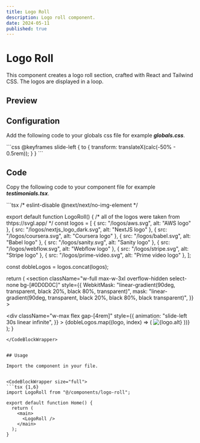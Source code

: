 ```yaml
---
title: Logo Roll
description: Logo roll component.
date: 2024-05-11    
published: true
---
```


# Logo Roll

This component creates a logo roll section, crafted with React and Tailwind CSS. The logos are displayed in a loop.

## Preview

<ComponentPreview name="logo-roll"/> 

## Configuration

Add the following code to your globals css file for example ***globals.css***.

<CodeBlockWrapper size="full">
```css
@keyframes slide-left {
  to {
    transform: translateX(calc(-50% - 0.5rem));
  }
}
```
</CodeBlockWrapper>

## Code

Copy the following code to your component file for example ***testimonials.tsx***.

<CodeBlockWrapper size="wrapper">
```tsx
/* eslint-disable @next/next/no-img-element */

export default function LogoRoll() {
  /*
  all of the logos were taken from thtps://svgl.app/ 
  */
  const logos = [
    { src: "/logos/aws.svg", alt: "AWS logo" },
    { src: "/logos/nextjs_logo_dark.svg", alt: "NextJS logo" },
    { src: "/logos/coursera.svg", alt: "Coursera logo" },
    { src: "/logos/babel.svg", alt: "Babel logo" },
    { src: "/logos/sanity.svg", alt: "Sanity logo" },
    { src: "/logos/webflow.svg", alt: "Webflow logo" },
    { src: "/logos/stripe.svg", alt: "Stripe logo" },
    { src: "/logos/prime-video.svg", alt: "Prime video logo" },
  ];

  const dobleLogos = logos.concat(logos);

  return (
    <section
      className="w-full max-w-3xl overflow-hidden select-none bg-[#0D0D0C]"
      style={{
        WebkitMask:
          "linear-gradient(90deg, transparent, black 20%, black 80%, transparent)",
        mask: "linear-gradient(90deg, transparent, black 20%, black 80%, black transparent)",
      }}
    >
      <div className="flex w-full max-w-3xl gap-[1rem]">
        <div
          className="w-max flex gap-[4rem]"
          style={{
            animation: "slide-left 30s linear infinite",
          }}
        >
          {dobleLogos.map((logo, index) => (
            <img
              key={index}
              src={logo.src}
              alt={logo.alt}
              loading="eager"
              className="size-20 object-contain"
            />
          ))}
        </div>
      </div>
    </section>
  );
}
```
</CodeBlockWrapper>


## Usage

Import the component in your file.


<CodeBlockWrapper size="full">
```tsx {1,6}
import LogoRoll from "@/components/logo-roll";

export default function Home() {
  return (
    <main>
      <LogoRoll />
    </main>
  );
}
```
</CodeBlockWrapper>